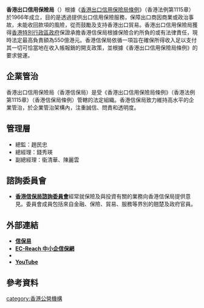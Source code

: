 {{香港公營機構基礎資訊
|中文機構名稱=香港出口信用保險局
|英文機構名稱=Hong Kong Export Credit Insurance Corporation
|機構標誌=
|標誌大小=
|首長職銜=總監
|首長姓名=[[趙民忠|趙民忠]]
|副首長職銜=總經理
|副首長姓名=錢秀瑛
|成立年份=1966年
|法律基礎=第1115章《香港出口信用保險局條例》
|類型=法定機構
|總部={{HK}}[[九龍|九龍]][[尖東|尖東]][[麼地道|麼地道]]75號南洋中心第1座2樓
|網站={{Official website|http://www.hkecic.com/tc/index.aspx|官方網站}}
}}

'''香港出口信用保險局'''（{{lang-en|Hong Kong Export Credit Insurance Corporation}}）根據《[[香港出口信用保險局條例|香港出口信用保險局條例]]》（香港法例第1115章）於1966年成立，目的是透過提供出口信用保險服務，保障出口商因商業或政治事故，未能收回款項的風險，從而鼓勵及支持香港出口貿易。香港出口信用保險局獲得[[香港特別行政區政府|香港特別行政區政府]]保證承擔香港信保局根據保險合約所負的或有法律責任，現時法定最高負責額為550億港元。香港信保局依循一項旨在確保所得收入足以支付其一切可恰當地在收入帳報銷的開支政策，並根據《香港出口信用保險局條例》的要求營運。

==企業管治==
香港出口信用保險局（香港信保局）是受《香港出口信用保險局條例》（香港法例第1115章）（香港信保局條例）管轄的法定組織。香港信保局致力維持高水平的企業管治，於企業管治架構內，注重誠信、問責和透明度。

==管理層==
*總監：趙民忠
*總經理：錢秀瑛
*副總經理：衞清華、陳麗雲

==諮詢委員會==
*'''[http://www.hkecic.com/tc/about_advisory.aspx 香港信保局諮詢委員會] '''經常就保險及與投資有關的業務向香港信保局提供意見。委員會成員包括來自金融、保險、貿易、服務等界別的翹楚及政府官員。

==外部連結==
*'''[https://main.hkecic-eclink.com/eclink/eclink_new.jsp 信保易] '''
*'''[https://www.ec-reach.com.hk EC-Reach 中小企信保網] '''
*'''{{facebook|hkecic|香港信保局}}'''
*'''[https://www.youtube.com/channel/UC4_KdVHx2WmzVl2FP2kcVnQ YouTube]'''

==參考資料==
{{reflist}}
{{香港公營機構}}

[[category:香港公營機構|category:香港公營機構]]